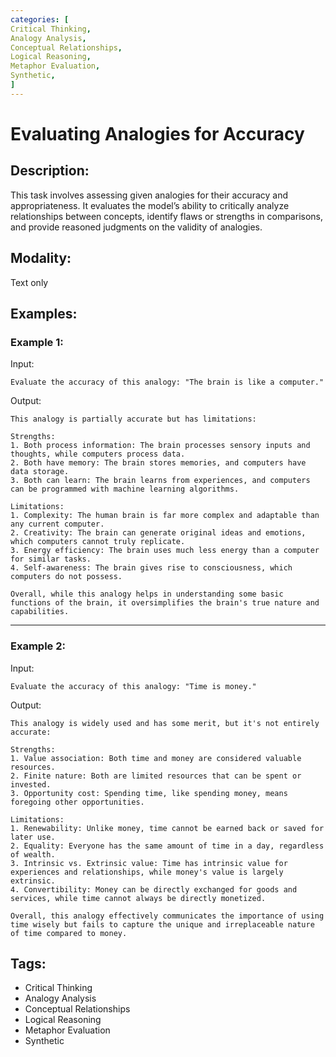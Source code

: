 ```yaml
---
categories: [
Critical Thinking,
Analogy Analysis,
Conceptual Relationships,
Logical Reasoning,
Metaphor Evaluation,
Synthetic,
]
---
```


# Evaluating Analogies for Accuracy

## Description:
This task involves assessing given analogies for their accuracy and appropriateness. It evaluates the model's ability to critically analyze relationships between concepts, identify flaws or strengths in comparisons, and provide reasoned judgments on the validity of analogies.

## Modality:
Text only

## Examples:

### Example 1:

Input:

```
Evaluate the accuracy of this analogy: "The brain is like a computer."
```

Output:

```
This analogy is partially accurate but has limitations:

Strengths:
1. Both process information: The brain processes sensory inputs and thoughts, while computers process data.
2. Both have memory: The brain stores memories, and computers have data storage.
3. Both can learn: The brain learns from experiences, and computers can be programmed with machine learning algorithms.

Limitations:
1. Complexity: The human brain is far more complex and adaptable than any current computer.
2. Creativity: The brain can generate original ideas and emotions, which computers cannot truly replicate.
3. Energy efficiency: The brain uses much less energy than a computer for similar tasks.
4. Self-awareness: The brain gives rise to consciousness, which computers do not possess.

Overall, while this analogy helps in understanding some basic functions of the brain, it oversimplifies the brain's true nature and capabilities.
```

---

### Example 2:

Input:

```
Evaluate the accuracy of this analogy: "Time is money."
```

Output:

```
This analogy is widely used and has some merit, but it's not entirely accurate:

Strengths:
1. Value association: Both time and money are considered valuable resources.
2. Finite nature: Both are limited resources that can be spent or invested.
3. Opportunity cost: Spending time, like spending money, means foregoing other opportunities.

Limitations:
1. Renewability: Unlike money, time cannot be earned back or saved for later use.
2. Equality: Everyone has the same amount of time in a day, regardless of wealth.
3. Intrinsic vs. Extrinsic value: Time has intrinsic value for experiences and relationships, while money's value is largely extrinsic.
4. Convertibility: Money can be directly exchanged for goods and services, while time cannot always be directly monetized.

Overall, this analogy effectively communicates the importance of using time wisely but fails to capture the unique and irreplaceable nature of time compared to money.
```

## Tags:
- Critical Thinking
- Analogy Analysis
- Conceptual Relationships
- Logical Reasoning
- Metaphor Evaluation
- Synthetic